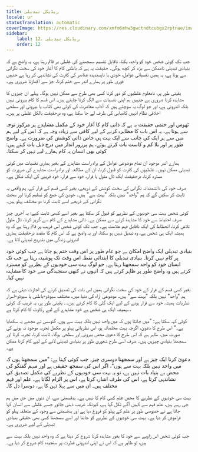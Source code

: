 ```yaml
---
title: ریڈیکل تبدیلی
locale: ur
statusTranslation: automatic
coverImage: https://res.cloudinary.com/xmfm6mhw3gwctndtcubgx2rptnae/image/upload/v1740468922/small_cover_tratado_de_psicologia_revolucionaria_a4c0dca4e0.webp
sidebar:
    label: 12. ریڈیکل تبدیلی
    order: 12
---
```

جب تک کوئی شخص خود کو واحد، یکتا، ناقابل تقسیم سمجھنے کی غلطی پر قائم رہتا ہے، یہ واضح ہے کہ بنیادی تبدیلی ناممکن سے بڑھ کر کچھ ہوگی۔ حقیقت یہ ہے کہ باطنی کام کا آغاز خود کی سخت نگرانی سے ہوتا ہے، یہ ہمیں نفسیاتی عوامل، خودی یا ناپسندیدہ عناصر کی کثرت کی نشاندہی کر رہا ہے جنہیں فوری طور پر ہمارے اندر سے ختم کرنا، جڑ سے اکھاڑنا ضروری ہے۔

یقینی طور پر، نامعلوم غلطیوں کو دور کرنا کسی بھی طرح سے ممکن نہیں ہوگا۔ پہلے ان چیزوں کا مشاہدہ کرنا ضروری ہے جنہیں ہم اپنی نفسیات سے الگ کرنا چاہتے ہیں۔ اس قسم کا کام بیرونی نہیں بلکہ اندرونی ہے، اور جو لوگ یہ سوچتے ہیں کہ آداب معاشرت کی کوئی بھی کتاب یا بیرونی اور سطحی اخلاقی نظام انہیں کامیابی کی طرف لے جا سکتا ہے، وہ درحقیقت بالکل غلطی پر ہیں۔

ٹھوس اور حتمی حقیقت یہ ہے کہ ذاتی کام کا آغاز خود کے مکمل مشاہدے پر مرکوز توجہ سے ہوتا ہے، یہ اس بات کا مظاہرہ کرنے کے لیے کافی سے زیادہ وجہ ہے کہ اس کے لیے ہم میں سے ہر ایک کی جانب سے ایک بہت ہی خاص ذاتی کوشش کی ضرورت ہے۔ واضح طور پر اور بلا کم و کاست بات کرتے ہوئے، ہم پرزور انداز میں درج ذیل بات کہتے ہیں: کوئی بھی انسان یہ کام ہمارے لیے نہیں کر سکتا۔

ہمارے اندر موجود ان تمام موضوعی عوامل کے براہ راست مشاہدے کے بغیر ہماری نفسیات میں کوئی تبدیلی ممکن نہیں۔ غلطیوں کی کثرت کو قبول کرنا، ان کے مطالعہ اور براہ راست مشاہدے کی ضرورت کو مسترد کرنا، درحقیقت ایک ٹال مٹول یا فرار، خود سے فرار، خود فریبی کی ایک شکل ہے۔

صرف خود کی دانشمندانہ نگرانی کی سخت کوشش کے ذریعے، بغیر کسی قسم کے فرار کے، ہم واقعی یہ ثابت کر سکیں گے کہ ہم "واحد" نہیں بلکہ "بہت سے" ہیں۔ خودی کی جمع کو تسلیم کرنا اور سخت نگرانی کے ذریعے اسے ثابت کرنا دو مختلف پہلو ہیں۔

کوئی شخص بہت سی خودیوں کے نظریے کو قبول کر سکتا ہے بغیر اسے کبھی ثابت کیے؛ یہ آخری چیز صرف احتیاط سے خود کا مشاہدہ کرنے سے ممکن ہے۔ ذاتی مشاہدے کے کام سے گریز کرنا، ٹال مٹول تلاش کرنا، انحطاط کی ایک ناقابل فہم علامت ہے۔ جب تک کوئی شخص اس فریب پر قائم رہتا ہے کہ وہ ہمیشہ ایک ہی شخص ہے، وہ تبدیل نہیں ہو سکتا، اور یہ واضح ہے کہ اس کام کا مقصد درحقیقت ہماری اندرونی زندگی میں بتدریج تبدیلی لانا ہے۔

بنیادی تبدیلی ایک واضح امکان ہے جو عام طور پر اس وقت ختم ہو جاتا ہے جب کوئی خود پر کام نہیں کرتا۔ بنیادی تبدیلی کا ابتدائی نقطہ اس وقت تک پوشیدہ رہتا ہے جب تک انسان خود کو واحد سمجھتا رہتا ہے۔ جو لوگ بہت سی خودیوں کے نظریے کو مسترد کرتے ہیں وہ واضح طور پر ظاہر کرتے ہیں کہ انہوں نے کبھی سنجیدگی سے خود کا مشاہدہ نہیں کیا۔

بغیر کسی قسم کے فرار کے خود کی سخت نگرانی ہمیں اس بات کی تصدیق کرنے کی اجازت دیتی ہے کہ ہم "واحد" نہیں بلکہ "بہت سے" ہیں۔ موضوعی آراء کی دنیا میں، مختلف سیوڈو-باطنی یا سیوڈو-اسرار نظریات ہمیشہ خود سے فرار ہونے کے لیے ایک گلی کا کام کرتے ہیں... یقینی طور پر، یہ فریب کہ کوئی ہمیشہ ایک ہی شخص ہے خود مشاہدے کے لیے رکاوٹ کا کام کرتا ہے...

کوئی کہہ سکتا ہے: "میں جانتا ہوں کہ میں واحد نہیں بلکہ بہت سے ہوں، گنوسس نے مجھے یہ سکھایا ہے۔" اس طرح کا دعویٰ، اگرچہ بہت مخلصانہ ہو، اس نظریاتی پہلو پر مکمل تجربہ موجود نہ ہونے کی صورت میں، ظاہر ہے کہ اس طرح کا دعویٰ محض بیرونی اور سطحی ہوگا۔ ثابت کرنا، تجربہ کرنا اور سمجھنا بنیادی چیزیں ہیں۔ صرف اسی طرح شعوری طور پر بنیادی تبدیلی لانے کے لیے کام کرنا ممکن ہے۔

دعویٰ کرنا ایک چیز ہے اور سمجھنا دوسری چیز۔ جب کوئی کہتا ہے: "میں سمجھتا ہوں کہ میں واحد نہیں بلکہ بہت سے ہوں"، اگر اس کی سمجھ حقیقی ہے اور مبہم گفتگو کی محض بے بنیاد بات نہیں ہے، تو یہ بہت سی خودیوں کے نظریے کی مکمل تصدیق کی نشاندہی کرتا ہے، اس کی طرف اشارہ کرتا ہے، اس پر الزام لگاتا ہے۔ علم اور فہم مختلف ہیں۔ ان میں سے پہلا ذہن کا ہے، دوسرا دل کا۔

بہت سی خودیوں کے نظریے کا محض علم کسی کام کا نہیں ہے۔ بدقسمتی سے، ان دنوں میں جن میں ہم جی رہے ہیں، علم فہم سے کہیں آگے نکل گیا ہے، کیونکہ غریب ذہنی جانور جسے غلطی سے انسان کہا جاتا ہے نے خصوصی طور پر علم کے پہلو کو فروغ دیا ہے اور بدقسمتی سے وجود کے متعلقہ پہلو کو فراموش کر دیا ہے۔ بہت سی خودیوں کے نظریے کو جاننا اور اسے سمجھنا کسی بھی حقیقی بنیادی تبدیلی کے لیے ضروری ہے۔

جب کوئی شخص اس زاویے سے خود کا بغور مشاہدہ کرنا شروع کر دیتا ہے کہ وہ واحد نہیں بلکہ بہت سے ہیں، تو ظاہر ہے کہ اس نے اپنی اندرونی فطرت پر سنجیدہ کام شروع کر دیا ہے۔

